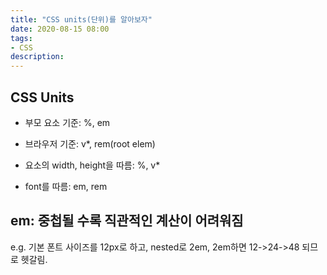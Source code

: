 ```yaml
---
title: "CSS units(단위)를 알아보자"
date: 2020-08-15 08:00
tags:
- CSS
description: 
---
```


## CSS Units

- 부모 요소 기준: %, em
- 브라우저 기준: v*, rem(root elem)

- 요소의 width, height을 따름: %, v*
- font를 따름: em, rem

## em: 중첩될 수록 직관적인 계산이 어려워짐

e.g. 기본 폰트 사이즈를 12px로 하고, nested로 2em, 2em하면 12->24->48 되므로 헷갈림.
